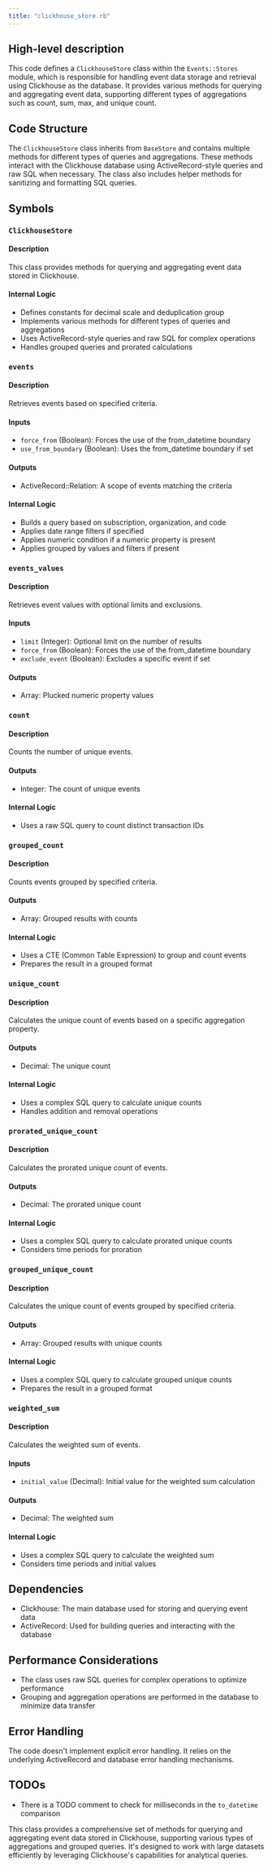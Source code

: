 ```yaml
---
title: "clickhouse_store.rb"
---
```


## High-level description
This code defines a `ClickhouseStore` class within the `Events::Stores` module, which is responsible for handling event data storage and retrieval using Clickhouse as the database. It provides various methods for querying and aggregating event data, supporting different types of aggregations such as count, sum, max, and unique count.

## Code Structure
The `ClickhouseStore` class inherits from `BaseStore` and contains multiple methods for different types of queries and aggregations. These methods interact with the Clickhouse database using ActiveRecord-style queries and raw SQL when necessary. The class also includes helper methods for sanitizing and formatting SQL queries.

## Symbols

### `ClickhouseStore`
#### Description
This class provides methods for querying and aggregating event data stored in Clickhouse.

#### Internal Logic
- Defines constants for decimal scale and deduplication group
- Implements various methods for different types of queries and aggregations
- Uses ActiveRecord-style queries and raw SQL for complex operations
- Handles grouped queries and prorated calculations

### `events`
#### Description
Retrieves events based on specified criteria.

#### Inputs
- `force_from` (Boolean): Forces the use of the from_datetime boundary
- `use_from_boundary` (Boolean): Uses the from_datetime boundary if set

#### Outputs
- ActiveRecord::Relation: A scope of events matching the criteria

#### Internal Logic
- Builds a query based on subscription, organization, and code
- Applies date range filters if specified
- Applies numeric condition if a numeric property is present
- Applies grouped by values and filters if present

### `events_values`
#### Description
Retrieves event values with optional limits and exclusions.

#### Inputs
- `limit` (Integer): Optional limit on the number of results
- `force_from` (Boolean): Forces the use of the from_datetime boundary
- `exclude_event` (Boolean): Excludes a specific event if set

#### Outputs
- Array: Plucked numeric property values

### `count`
#### Description
Counts the number of unique events.

#### Outputs
- Integer: The count of unique events

#### Internal Logic
- Uses a raw SQL query to count distinct transaction IDs

### `grouped_count`
#### Description
Counts events grouped by specified criteria.

#### Outputs
- Array: Grouped results with counts

#### Internal Logic
- Uses a CTE (Common Table Expression) to group and count events
- Prepares the result in a grouped format

### `unique_count`
#### Description
Calculates the unique count of events based on a specific aggregation property.

#### Outputs
- Decimal: The unique count

#### Internal Logic
- Uses a complex SQL query to calculate unique counts
- Handles addition and removal operations

### `prorated_unique_count`
#### Description
Calculates the prorated unique count of events.

#### Outputs
- Decimal: The prorated unique count

#### Internal Logic
- Uses a complex SQL query to calculate prorated unique counts
- Considers time periods for proration

### `grouped_unique_count`
#### Description
Calculates the unique count of events grouped by specified criteria.

#### Outputs
- Array: Grouped results with unique counts

#### Internal Logic
- Uses a complex SQL query to calculate grouped unique counts
- Prepares the result in a grouped format

### `weighted_sum`
#### Description
Calculates the weighted sum of events.

#### Inputs
- `initial_value` (Decimal): Initial value for the weighted sum calculation

#### Outputs
- Decimal: The weighted sum

#### Internal Logic
- Uses a complex SQL query to calculate the weighted sum
- Considers time periods and initial values

## Dependencies
- Clickhouse: The main database used for storing and querying event data
- ActiveRecord: Used for building queries and interacting with the database

## Performance Considerations
- The class uses raw SQL queries for complex operations to optimize performance
- Grouping and aggregation operations are performed in the database to minimize data transfer

## Error Handling
The code doesn't implement explicit error handling. It relies on the underlying ActiveRecord and database error handling mechanisms.

## TODOs
- There is a TODO comment to check for milliseconds in the `to_datetime` comparison

This class provides a comprehensive set of methods for querying and aggregating event data stored in Clickhouse, supporting various types of aggregations and grouped queries. It's designed to work with large datasets efficiently by leveraging Clickhouse's capabilities for analytical queries.